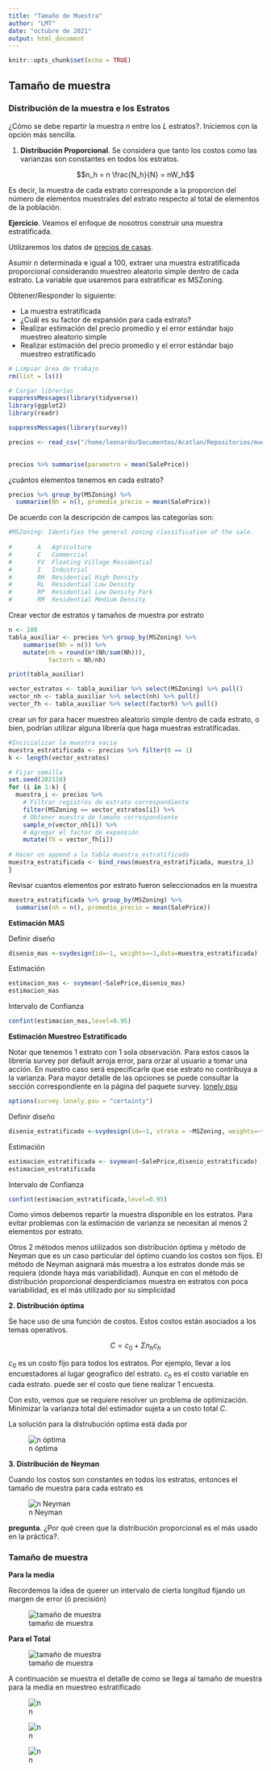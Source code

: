 ```yaml
---
title: "Tamaño de Muestra"
author: "LMT"
date: "octubre de 2021"
output: html_document
---
```


```r
knitr::opts_chunk$set(echo = TRUE)
```

## Tamaño de muestra


### Distribución de la muestra e los Estratos

¿Cómo se debe repartir la muestra $n$ entre los $L$ estratos?. Iniciemos con la opción más sencilla.

1. **Distribución Proporcional**. Se considera que tanto los costos como las varianzas son constantes en todos los estratos.

$$n_h = n \frac{N_h}{N} = nW_h$$

Es decir, la muestra de cada estrato corresponde a la proporcion del número de elementos muestrales del estrato respecto al total de elementos de la población.


**Ejercicio**.  Veamos el enfoque de nosotros construir una muestra estratificada. 


Utilizaremos los datos de [precios de casas](https://www.kaggle.com/c/house-prices-advanced-regression-techniques).

Asumir n determinada e igual a 100, extraer una muestra estratificada proporcional considerando muestreo aleatorio simple dentro de cada estrato. La variable que usaremos para estratificar es MSZoning.

Obtener/Responder lo siguiente:

* La muestra estratificada
* ¿Cuál es su factor de expansión para cada estrato?
* Realizar estimación del precio promedio y el error estándar bajo muestreo aleatorio simple
* Realizar estimación del precio promedio y el error estándar bajo muestreo estratificado



```r
# Limpiar área de trabajo
rm(list = ls())
```


```r
# Cargar librerías
suppressMessages(library(tidyverse))
library(ggplot2)
library(readr)

suppressMessages(library(survey))
```



```r
precios <- read_csv("/home/leonardo/Documentos/Acatlan/Repositorios/muestreo_2021/datos/HousePrices/HousePrices.csv")
          
```

```r
precios %>% summarise(parametro = mean(SalePrice))
```


¿cuántos elementos tenemos en cada estrato?

```r
precios %>% group_by(MSZoning) %>% 
  summarise(Nh = n(), promedio_precio = mean(SalePrice))
```
De acuerdo con la descripción de campos las categorías son:

```r
#MSZoning: Identifies the general zoning classification of the sale.
		
#       A	Agriculture
#       C	Commercial
#       FV	Floating Village Residential
#       I	Industrial
#       RH	Residential High Density
#       RL	Residential Low Density
#       RP	Residential Low Density Park 
#       RM	Residential Medium Density
```


Crear vector de estratos y tamaños de muestra por estrato
```r
n <- 100
tabla_auxiliar <- precios %>% group_by(MSZoning) %>% 
    summarise(Nh = n()) %>% 
    mutate(nh = round(n*(Nh/sum(Nh))),
           factorh = Nh/nh)

print(tabla_auxiliar)

vector_estratos <- tabla_auxiliar %>% select(MSZoning) %>% pull()
vector_nh <- tabla_auxiliar %>% select(nh) %>% pull()
vector_fh <- tabla_auxiliar %>% select(factorh) %>% pull()
```


crear un for para hacer muestreo aleatorio simple dentro de cada estrato, o bien, podrían utilizar alguna librería que haga muestras estratificadas.

```r
#Incicializar la muestra vacia
muestra_estratificada <- precios %>% filter(0 == 1)
k <- length(vector_estratos)

# Fijar semilla
set.seed(202110)
for (i in 1:k) {
  muestra_i <- precios %>% 
    # Filtrar registros de estrato correspondiente
    filter(MSZoning == vector_estratos[i]) %>% 
    # Obtener muestra de tamaño correspondiente
    sample_n(vector_nh[i]) %>% 
    # Agregar el factor de expansión
    mutate(fh = vector_fh[i])
  
# Hacer un append a la tabla muestra_estratificada
muestra_estratificada <- bind_rows(muestra_estratificada, muestra_i)
}

```


Revisar cuantos elementos por estrato fueron seleccionados en la muestra

```r
muestra_estratificada %>% group_by(MSZoning) %>% 
  summarise(nh = n(), promedio_precio = mean(SalePrice))
```

**Estimación MAS**


Definir diseño
```r
disenio_mas <-svydesign(id=~1, weights=~1,data=muestra_estratificada)
```

Estimación
```r
estimacion_mas <- svymean(~SalePrice,disenio_mas)
estimacion_mas
```

Intervalo de Confianza
```r
confint(estimacion_mas,level=0.95)
```


**Estimación Muestreo Estratificado**

Notar que tenemos 1 estrato con 1 sola observación. Para estos casos la librería survey por default arroja error, para orzar al usuario a tomar una acción. En nuestro caso será especificarle que ese estrato no contribuya a la varianza. Para mayor detalle de las opciones se puede consultar la sección correspondiente en la página del paquete survey. [lonely psu](http://r-survey.r-forge.r-project.org/survey/exmample-lonely.html)

```r
options(survey.lonely.psu = "certainty")
```


Definir diseño
```r
disenio_estratificado <-svydesign(id=~1, strata = ~MSZoning, weights=~fh,data=muestra_estratificada)
```

Estimación
```r
estimacion_estratificada <- svymean(~SalePrice,disenio_estratificado)
estimacion_estratificada
```

Intervalo de Confianza
```r
confint(estimacion_estratificada,level=0.95)
```




Como vimos debemos repartir la muestra disponible en los estratos. Para evitar problemas con la estimación de varianza se necesitan al menos 2 elementos por estrato.

Otros 2 métodos menos utilizados son distribución óptima y método de Neyman que es un caso particular del óptimo cuando los costos son fijos. El método de Neyman asignará más muestra a los estratos donde más se requiera (donde haya más variabilidad). Aunque en con el método de distribución proporcional desperdiciamos muestra en estratos con poca variabilidad, es el más utilizado por su simplicidad

**2. Distribución óptima**

Se hace uso de una función de costos. Estos costos están asociados a los temas operativos.

$$C = c_0 + \Sigma n_h c_h$$

$c_0$ es un costo fijo para todos los estratos. Por ejemplo, llevar a los encuestadores al lugar geografico del estrato.
$c_h$ es el costo variable en cada estrato. puede ser el costo que tiene realizar 1 encuesta.

Con esto, vemos que se requiere resolver un problema de optimización. Minimizar la varianza total del estimador sujeta a un costo total $C$.

La solución para la distrubución optima está dada por


![n óptima](/home/leonardo/Documentos/Acatlan/Repositorios/muestreo_2021/imágenes/n_dist_optima.png)

**3. Distribución de Neyman**

Cuando los costos son constantes en todos los estratos, entonces el tamaño de muestra para cada estrato es


![n Neyman](/home/leonardo/Documentos/Acatlan/Repositorios/muestreo_2021/imágenes/n_dist_neyman.png)

**pregunta**. ¿Por qué creen que la distribución proporcional es el más usado en la práctica?. 



### Tamaño de muestra

**Para la media**

Recordemos la idea de querer un intervalo de cierta longitud fijando un margen de error (ó precisión)


![tamaño de muestra](/home/leonardo/Documentos/Acatlan/Repositorios/muestreo_2021/imágenes/n_m_est1.png)


**Para el Total**

![tamaño de muestra](/home/leonardo/Documentos/Acatlan/Repositorios/muestreo_2021/imágenes/n_m_est2.png)


A continuación se muestra el detalle de como se llega al tamaño de muestra para la media en muestreo estratificado


![n](/home/leonardo/Documentos/Acatlan/Repositorios/muestreo_2021/imágenes/dem_tam_n1.png)

![n](/home/leonardo/Documentos/Acatlan/Repositorios/muestreo_2021/imágenes/dem_tam_n2.png)

![n](/home/leonardo/Documentos/Acatlan/Repositorios/muestreo_2021/imágenes/dem_tam_n3.png)